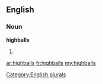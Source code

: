 ==English==

===Noun===
'''highballs'''

# {{plural of|[[highball]]}}

[[Category:English plurals]]

[[ar:highballs]]
[[fr:highballs]]
[[my:highballs]]
